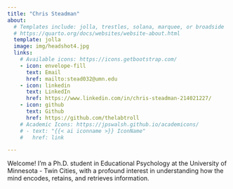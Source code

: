 ```yaml
---
title: "Chris Steadman"
about:
  # Templates include: jolla, trestles, solana, marquee, or broadside
  # https://quarto.org/docs/websites/website-about.html
  template: jolla
  image: img/headshot4.jpg
  links:
    # Available icons: https://icons.getbootstrap.com/
    - icon: envelope-fill
      text: Email
      href: mailto:stead032@umn.edu
    - icon: linkedin
      text: LinkedIn
      href: https://www.linkedin.com/in/chris-steadman-214021227/
    - icon: github
      text: Github
      href: https://github.com/thelabtroll
    # Academic Icons: https://jpswalsh.github.io/academicons/
    # - text: "{{< ai iconname >}} IconName"
    #   href: link

---
```


Welcome! I'm a Ph.D. student in Educational Psychology at the University of Minnesota - Twin Cities, with a profound interest in understanding how the mind encodes, retains, and retrieves information.